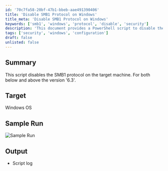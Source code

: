 ```yaml
---
id: '70c7fa58-20bf-47b1-bbeb-aae491390406'
title: 'Disable SMB1 Protocol on Windows'
title_meta: 'Disable SMB1 Protocol on Windows'
keywords: ['smb1', 'windows', 'protocol', 'disable', 'security']
description: 'This document provides a PowerShell script to disable the SMB1 protocol on Windows operating systems, applicable for versions below and above 6.3. It includes sample run output and logging details.'
tags: ['security', 'windows', 'configuration']
draft: false
unlisted: false
---
```

## Summary

This script disables the SMB1 protocol on the target machine. For both below and above the version '6.3'.

## Target

Windows OS

## Sample Run

![Sample Run](../../../static/img/Disable-SMB1/image_1.png)

## Output

- Script log












